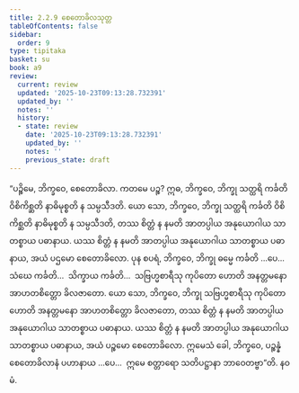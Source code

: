 ```yaml
---
title: 2.2.9 စေတောခိလသုတ္တ
tableOfContents: false
sidebar:
  order: 9
type: tipitaka
basket: su
book: a9
review:
  current: review
  updated: '2025-10-23T09:13:28.732391'
  updated_by: ''
  notes: ''
  history:
  - state: review
    date: '2025-10-23T09:13:28.732391'
    updated_by: ''
    notes: ''
    previous_state: draft
---
```



<ReviewStatus review={frontmatter.review} showDetails={true} />

<HypothesisAnnotation frontmatter={frontmatter} />

<DynamicBreadcrumb />

<Division number="71" book="a9" e="ch" v="17" p="252">

<Paragraph number="460" book="a9">
“ပဉ္စိမေ, ဘိက္ခဝေ, စေတောခိလာ. ကတမေ ပဉ္စ? ဣဓ, ဘိက္ခဝေ, ဘိက္ခု သတ္ထရိ ကင်္ခတိ ဝိစိကိစ္ဆတိ နာဓိမုစ္စတိ န သမ္ပသီဒတိ. ယော သော, ဘိက္ခဝေ, ဘိက္ခု သတ္ထရိ ကင်္ခတိ ဝိစိကိစ္ဆတိ နာဓိမုစ္စတိ န သမ္ပသီဒတိ, တဿ စိတ္တံ န နမတိ အာတပ္ပါယ အနုယောဂါယ သာတစ္စာယ ပဓာနာယ. ယဿ စိတ္တံ န နမတိ အာတပ္ပါယ အနုယောဂါယ သာတစ္စာယ ပဓာနာယ, အယံ ပဌမော စေတောခိလော.
</Paragraph>

<Paragraph number="461" book="a9">
ပုန စပရံ, ဘိက္ခဝေ, ဘိက္ခု ဓမ္မေ ကင်္ခတိ …ပေ…  သံဃေ ကင်္ခတိ…  သိက္ခာယ ကင်္ခတိ…  သဗြဟ္မစာရီသု ကုပိတော ဟောတိ အနတ္တမနော အာဟတစိတ္တော ခိလဇာတော. ယော သော, ဘိက္ခဝေ, ဘိက္ခု သဗြဟ္မစာရီသု ကုပိတော ဟောတိ အနတ္တမနော အာဟတစိတ္တော ခိလဇာတော, တဿ စိတ္တံ န နမတိ အာတပ္ပါယ အနုယောဂါယ သာတစ္စာယ ပဓာနာယ. ယဿ စိတ္တံ န နမတိ အာတပ္ပါယ အနုယောဂါယ သာတစ္စာယ ပဓာနာယ, အယံ ပဉ္စမော စေတောခိလော.
</Paragraph>

<Paragraph number="462" book="a9">
ဣမေသံ ခေါ, ဘိက္ခဝေ, ပဉ္စန္နံ စေတောခိလာနံ ပဟာနာယ …ပေ…  ဣမေ စတ္တာရော သတိပဋ္ဌာနာ ဘာဝေတဗ္ဗာ”တိ.

</Paragraph>
</Division>

<Paragraph number="463" type="center" book="a9">
နဝမံ.
</Paragraph>